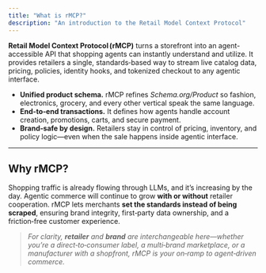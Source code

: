 ```yaml
---
title: "What is rMCP?"
description: "An introduction to the Retail Model Context Protocol"
---
```


**Retail Model Context Protocol (rMCP)** turns a storefront into an agent-accessible API that shopping agents can instantly understand and utilize. It provides retailers a single, standards‑based way to stream live catalog data, pricing, policies, identity hooks, and tokenized checkout to any agentic interface.

- **Unified product schema.** rMCP refines *Schema.org/Product* so fashion, electronics, grocery, and every other vertical speak the same language.  
- **End‑to‑end transactions.** It defines how agents handle account creation, promotions, carts, and secure payment.  
- **Brand‑safe by design.** Retailers stay in control of pricing, inventory, and policy logic—even when the sale happens inside agentic interface.

---

## Why rMCP?

Shopping traffic is already flowing through LLMs, and it’s increasing by the day. Agentic commerce will continue to grow **with or without** retailer cooperation. rMCP lets merchants **set the standards instead of being scraped**, ensuring brand integrity, first‑party data ownership, and a friction‑free customer experience.

> *For clarity, **retailer** and **brand** are interchangeable here—whether you’re a direct‑to‑consumer label, a multi‑brand marketplace, or a manufacturer with a shopfront, rMCP is your on‑ramp to agent‑driven commerce.*